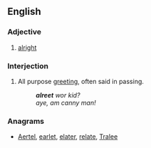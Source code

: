 ==English==

===Adjective===
{{en-adj|-}}

# {{label|en|Geordie}} [[alright]]

===Interjection===
{{en-interj|head=alreet?}}

# {{label|en|Geordie}} All purpose [[greeting]], often said in passing.
#: '''''alreet''' wor kid?''
#: ''aye, am canny man!''

===Anagrams===
* [[Aertel#English|Aertel]], [[earlet#English|earlet]], [[elater#English|elater]], [[relate#English|relate]], [[Tralee#English|Tralee]]